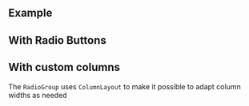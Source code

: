 ## Example

<LiveCodeEditor />

## With Radio Buttons

<LiveCodeEditor example="buttons" />

## With custom columns

The `RadioGroup` uses `ColumnLayout` to make it possible to adapt column widths
as needed

<LiveCodeEditor example="customColumns" />
